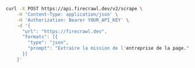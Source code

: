 ```bash cURL
curl -X POST https://api.firecrawl.dev/v2/scrape \
    -H 'Content-Type: application/json' \
    -H 'Authorization: Bearer YOUR_API_KEY' \
    -d '{
      "url": "https://firecrawl.dev",
      "formats": [{
        "type": "json",
        "prompt": "Extraire la mission de l'entreprise de la page."
      }]
    }'
```
